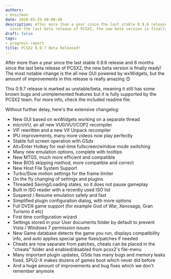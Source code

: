 ```yaml
---
authors:
- bositman
date: 2010-05-29 00:00:00
description: After more than a year since the last stable 0.9.6 release and 8 months
  since the last beta release of PCSX2, the new beta version is finally ready!
draft: false
tags:
- progress-report
title: PCSX2 0.9.7 Beta Released!
---
```


After more than a year since the last stable 0.9.6 release and 8 months since the last beta release of PCSX2, the new beta version is finally ready!
The most notable change is the all new GUI powered by wxWidgets, but the
amount of improvements in this release is really amazing
😊

<!-- truncate -->

This 0.9.7 release is marked as unstable/beta, meaning it still has some
known bugs and unimplemented features but it is fully supported by the
PCSX2 team. For more info, check the included readme file.

Without further delay, here's the extensive changelog:

-   New GUI based on wxWidgets working on a separate thread
-   microVU, an all new VU0/VU1/COP2 recompiler
-   VIF rewritten and a new Vif Unpack recompiler
-   IPU improvements, many more videos now play perfectly
-   Stable full screen operation with GSdx
-   Alt+Enter Hotkey for real-time fullscreen/window mode switching
-   Many new emulation options, complete with tooltips
-   New MTGS, much more efficient and compatible
-   New BIOS skipping method, more compatible and correct
-   New Host File System Support
-   Turbo/Slow motion settings for the frame limiter
-   On the fly changing of settings and plugins
-   Threaded Saving/Loading states, so it does not pause gameplay
-   Built in ISO reader with a recently used ISO list
-   Suspend / Resume emulation safely and fast
-   Simplified plugin configuration dialog, with more options
-   Full DVD9 game support (for example God of War, Xenosaga, Gran
Turismo 4 etc)
-   First time configuration wizard
-   Settings stored in your User documents folder by default to prevent
Vista / Windows 7 permission issues
-   New Game database detects the game you run, displays compatibility
info, and auto applies special game fixes/patches if needed
-   Cheats are now separate from patches, cheats can be placed in the
"cheats" folder and enabled/disabled from pcsx2's file-menu
-   Many important plugin updates, GSdx has many bugs and memory leaks
fixed, SPU2-X makes dozens of games boot which never did before
-   And a huge amount of improvements and bug fixes which we don't
remember anymore